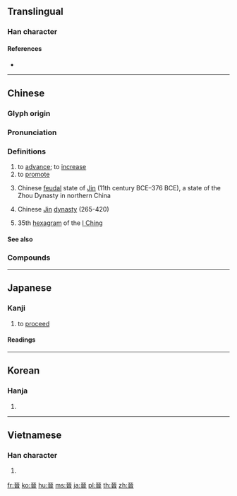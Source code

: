 {{character info/new}}
{{also|晋}}
==Translingual==
{{ja-forms|[[晋]]|[[晋]]|[[晉]]}}

===Han character===
{{Han char|rn=72|rad=日|as=06|sn=10|four=10601|canj=MIIA|ids=⿱⿳一⿰厶厶一日}}

====References====
* {{Han ref|kx=0494.310|dkj=13898|dj=0860.070|hdz=21507.030|uh=6649|ud=26185|bh=AECA|bd=44746}}

----

==Chinese==
{{zh-forms|s=晋}}

===Glyph origin===
{{Han etym}}

===Pronunciation===
{{zh-pron
|m=jìn
|c=zeon3
|mn=chìn
|mc=y
|oc=y
|ma=
|cat=v,n,pn
}}

===Definitions===
{{zh-hanzi}}

# to [[advance]]; to [[increase]]
# to [[promote]]
# {{zh-div|國}} Chinese [[feudal]] state of [[Jin]] (11th century BCE–376 BCE), a state of the Zhou Dynasty in northern China
# {{zh-div|朝}} Chinese [[w:Jin Dynasty (265–420)|Jin]] [[dynasty]] (265-420)
# 35th [[hexagram]] of the [[I Ching]]

====See also====
{{zh-Chinese dynasties}}

===Compounds===
{{zh-der|加官晉爵|以諧秦晉|兩晉|得成秦晉|後晉|三晉|唐臨晉帖|古晉|晉書|晉用|晉級|朝梁暮晉|晉鐸|晉見|晉乘楚杌|福晉|晉升|楚材晉用|秦歡晉愛|晉元帝|晉朝|晉劇|秦晉之緣|秦晉之好|秦晉|晉惠帝|晉獻公|晉封|皮裡晉書|晉懷帝|王子晉|晉江|樓蘭晉簡|晉文公|晉陽秋|石晉|晉階|晉鑄刑鼎|東晉|晉謁|晉武帝|晉授|晉愍帝|追晉|西晉}}

----

==Japanese==

===Kanji===
{{ja-kanji|grade=uc|rs=日06|style=ky|shin=晋}}

# to [[proceed]]

====Readings====
{{ja-readings
|on=[[しん]] (shin)
|kun=[[すすむ|すす-む]] (susu-mu)}}

----

==Korean==

===Hanja===
{{ko-hanja|hangeul=진|eumhun=|rv=jin|mr=chin|y=cin}}

# {{defn|lang=ko|sort=日06}}

----

==Vietnamese==

===Han character===
{{vi-hantu|[[tấn]], [[tắn]], [[tớn]]|rs=日06}}

# {{defn|lang=vi|sort=日06}}

[[fr:晉]]
[[ko:晉]]
[[hu:晉]]
[[ms:晉]]
[[ja:晉]]
[[pl:晉]]
[[th:晉]]
[[zh:晉]]